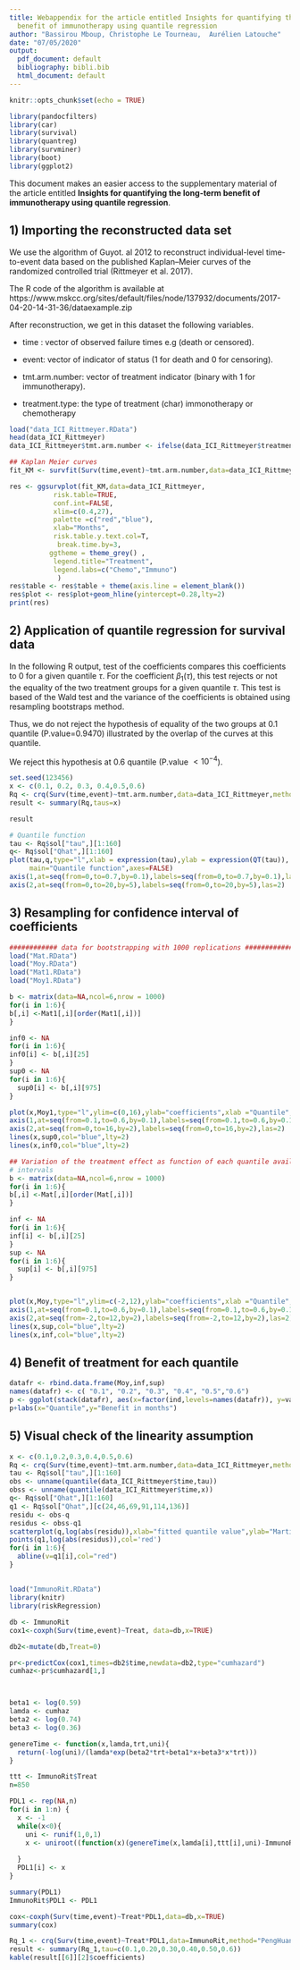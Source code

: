 ```yaml
---
title: Webappendix for the article entitled Insights for quantifying the long-term
  benefit of immunotherapy using quantile regression
author: "Bassirou Mboup, Christophe Le Tourneau,  Aurélien Latouche"
date: "07/05/2020"
output:
  pdf_document: default
  bibliography: bibli.bib 
  html_document: default
---
```


```r
knitr::opts_chunk$set(echo = TRUE)
```


```r
library(pandocfilters)
library(car)
library(survival)
library(quantreg)
library(survminer)
library(boot)
library(ggplot2)

```


This document makes an easier access to the supplementary material of the article entitled **Insights for quantifying the long-term benefit of immunotherapy using quantile regression**.

## 1) Importing the reconstructed data set

We use the algorithm of Guyot. al 2012 to reconstruct individual-level time-to-event data based on the published Kaplan–Meier curves of the randomized controlled trial (Rittmeyer et al. 2017). 

The R code of the algorithm is available at https://www.mskcc.org/sites/default/files/node/137932/documents/2017-04-20-14-31-36/dataexample.zip 

After reconstruction, we get in this dataset the following variables.

- time : vector of observed failure times e.g (death or censored).

- event: vector of indicator of status (1 for death and 0 for censoring).

- tmt.arm.number: vector of treatment indicator (binary with 1 for immunotherapy).

- treatment.type: the type of treatment (char) immonotherapy or chemotherapy

```r
load("data_ICI_Rittmeyer.RData")
head(data_ICI_Rittmeyer)
data_ICI_Rittmeyer$tmt.arm.number <- ifelse(data_ICI_Rittmeyer$treatment.type=="Atezolizumab",1,0)

```



```r
## Kaplan Meier curves 
fit_KM <- survfit(Surv(time,event)~tmt.arm.number,data=data_ICI_Rittmeyer)

res <- ggsurvplot(fit_KM,data=data_ICI_Rittmeyer,
           risk.table=TRUE,
           conf.int=FALSE,
           xlim=c(0.4,27),
           palette =c("red","blue"),
           xlab="Months",
           risk.table.y.text.col=T,
            break.time.by=3,
          ggtheme = theme_grey() ,
           legend.title="Treatment",
           legend.labs=c("Chemo","Immuno")
            )
res$table <- res$table + theme(axis.line = element_blank())
res$plot <- res$plot+geom_hline(yintercept=0.28,lty=2)
print(res)

```



## 2) Application of quantile regression for survival data
In the following R output,
test of the coefficients compares this coefficients to $0$ for a given quantile $\tau$. For the coefficient $\beta_1(\tau)$, this test rejects or not the equality of the two treatment groups for a given quantile $\tau$. This test is based of the Wald test and the variance of the coefficients is obtained using resampling bootstraps method.

Thus, we do not reject the hypothesis of equality of the two groups at 0.1 quantile  (P.value=0.9470) illustrated by the overlap of the curves at this quantile.  

We reject this hypothesis at 0.6 quantile (P.value $<10^{-4}$).


```r
set.seed(123456)
x <- c(0.1, 0.2, 0.3, 0.4,0.5,0.6)
Rq <- crq(Surv(time,event)~tmt.arm.number,data=data_ICI_Rittmeyer,method="Pen") 
result <- summary(Rq,taus=x)

result

# Quantile function 
tau <- Rq$sol["tau",][1:160]
q<- Rq$sol["Qhat",][1:160]
plot(tau,q,type="l",xlab = expression(tau),ylab = expression(QT(tau)), 
     main="Quantile function",axes=FALSE)
axis(1,at=seq(from=0,to=0.7,by=0.1),labels=seq(from=0,to=0.7,by=0.1),las=1)
axis(2,at=seq(from=0,to=20,by=5),labels=seq(from=0,to=20,by=5),las=2)

```




## 3) Resampling for confidence interval of  coefficients  

```r

############ data for bootstrapping with 1000 replications ################
load("Mat.RData") 
load("Moy.RData")
load("Mat1.RData")
load("Moy1.RData")

b <- matrix(data=NA,ncol=6,nrow = 1000)
for(i in 1:6){
b[,i] <-Mat1[,i][order(Mat1[,i])]
}

inf0 <- NA
for(i in 1:6){
inf0[i] <- b[,i][25]
}
sup0 <- NA
for(i in 1:6){
  sup0[i] <- b[,i][975]
}

plot(x,Moy1,type="l",ylim=c(0,16),ylab="coefficients",xlab ="Quantile",main="Intercept",axes = FALSE)
axis(1,at=seq(from=0.1,to=0.6,by=0.1),labels=seq(from=0.1,to=0.6,by=0.1),las=1)
axis(2,at=seq(from=0,to=16,by=2),labels=seq(from=0,to=16,by=2),las=2)
lines(x,sup0,col="blue",lty=2)
lines(x,inf0,col="blue",lty=2)

```




```r
## Variation of the treatment effect as function of each quantile available and confidence 
# intervals
b <- matrix(data=NA,ncol=6,nrow = 1000)
for(i in 1:6){
b[,i] <-Mat[,i][order(Mat[,i])]
}

inf <- NA
for(i in 1:6){
inf[i] <- b[,i][25]
}
sup <- NA
for(i in 1:6){
  sup[i] <- b[,i][975]
}


plot(x,Moy,type="l",ylim=c(-2,12),ylab="coefficients",xlab ="Quantile",main="Treatment effect",axes = FALSE)
axis(1,at=seq(from=0.1,to=0.6,by=0.1),labels=seq(from=0.1,to=0.6,by=0.1),las=1)
axis(2,at=seq(from=-2,to=12,by=2),labels=seq(from=-2,to=12,by=2),las=2)
lines(x,sup,col="blue",lty=2)
lines(x,inf,col="blue",lty=2)
```


## 4) Benefit of treatment for each quantile

```r
datafr <- rbind.data.frame(Moy,inf,sup)
names(datafr) <- c( "0.1", "0.2", "0.3", "0.4", "0.5","0.6")
p <- ggplot(stack(datafr), aes(x=factor(ind,levels=names(datafr)), y=values))+geom_boxplot()
p+labs(x="Quantile",y="Benefit in months")
```




## 5) Visual check  of the linearity assumption 

```r
x <- c(0.1,0.2,0.3,0.4,0.5,0.6)
Rq <- crq(Surv(time,event)~tmt.arm.number,data=data_ICI_Rittmeyer,method="Pen")
tau <- Rq$sol["tau",][1:160]
obs <- unname(quantile(data_ICI_Rittmeyer$time,tau))
obss <- unname(quantile(data_ICI_Rittmeyer$time,x))
q<- Rq$sol["Qhat",][1:160]
q1 <- Rq$sol["Qhat",][c(24,46,69,91,114,136)]
residu <- obs-q
residus <- obss-q1
scatterplot(q,log(abs(residu)),xlab="fitted quantile value",ylab="Martingal residuals")
points(q1,log(abs(residus)),col='red')
for(i in 1:6){
  abline(v=q1[i],col="red")
}


```




##


```r

load("ImmunoRit.RData")
library(knitr)
library(riskRegression)

db <- ImmunoRit
cox1<-coxph(Surv(time,event)~Treat, data=db,x=TRUE)

db2<-mutate(db,Treat=0)

pr<-predictCox(cox1,times=db2$time,newdata=db2,type="cumhazard")
cumhaz<-pr$cumhazard[1,]



beta1 <- log(0.59)
lamda <- cumhaz
beta2 <- log(0.74)
beta3 <- log(0.36)

genereTime <- function(x,lamda,trt,uni){
  return(-log(uni)/(lamda*exp(beta2*trt+beta1*x+beta3*x*trt)))
}

ttt <- ImmunoRit$Treat
n=850

PDL1 <- rep(NA,n)
for(i in 1:n) {
  x <- -1
  while(x<0){
    uni <- runif(1,0,1)
    x <- uniroot((function(x)(genereTime(x,lamda[i],ttt[i],uni)-ImmunoRit$time[i])),lower=-10,upper=10,extendInt = "yes")$root 
    
  }
  PDL1[i] <- x
}

summary(PDL1)
ImmunoRit$PDL1 <- PDL1

cox<-coxph(Surv(time,event)~Treat*PDL1,data=db,x=TRUE)
summary(cox)

Rq_1 <- crq(Surv(time,event)~Treat*PDL1,data=ImmunoRit,method="PengHuang")
result <- summary(Rq_1,tau=c(0.1,0.20,0.30,0.40,0.50,0.6))
kable(result[[6]][2]$coefficients)

```



